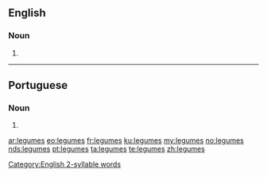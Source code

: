 {{also|légumes}}
==English==
[[Category:English 2-syllable words]]
===Noun===
{{head|en|noun plural form}}

# {{plural of|legume|lang=en}}

----

==Portuguese==

===Noun===
{{head|pt|noun plural form}}

# {{plural of|legume|lang=pt}}

[[ar:legumes]]
[[eo:legumes]]
[[fr:legumes]]
[[ku:legumes]]
[[my:legumes]]
[[no:legumes]]
[[nds:legumes]]
[[pt:legumes]]
[[ta:legumes]]
[[te:legumes]]
[[zh:legumes]]